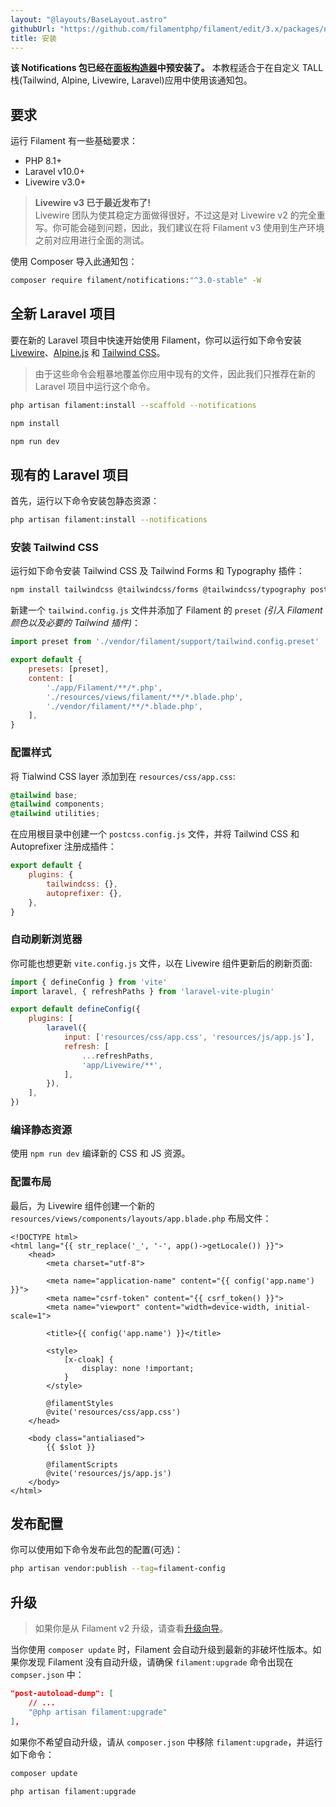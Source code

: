 ```yaml
---
layout: "@layouts/BaseLayout.astro"
githubUrl: "https://github.com/filamentphp/filament/edit/3.x/packages/notifications/docs/01-installation.md"
title: 安装
---
```


**该 Notifications 包已经在[面板构造器](../panels/installation)中预安装了。** 本教程适合于在自定义 TALL 栈(Tailwind, Alpine, Livewire, Laravel)应用中使用该通知包。

## 要求

运行 Filament 有一些基础要求：

- PHP 8.1+
- Laravel v10.0+
- Livewire v3.0+

> **Livewire v3 已于最近发布了!**<br />
> Livewire 团队为使其稳定方面做得很好，不过这是对 Livewire v2 的完全重写。你可能会碰到问题，因此，我们建议在将 Filament v3 使用到生产环境之前对应用进行全面的测试。

使用 Composer 导入此通知包：

```bash
composer require filament/notifications:"^3.0-stable" -W
```

## 全新 Laravel 项目

要在新的 Laravel 项目中快速开始使用 Filament，你可以运行如下命令安装 [Livewire](https://laravel-livewire.com)、[Alpine.js](https://alpinejs.dev) 和 [Tailwind CSS](https://tailwindcss.com)。

> 由于这些命令会粗暴地覆盖你应用中现有的文件，因此我们只推荐在新的 Laravel 项目中运行这个命令。

```bash
php artisan filament:install --scaffold --notifications

npm install

npm run dev
```

## 现有的 Laravel 项目

首先，运行以下命令安装包静态资源：

```bash
php artisan filament:install --notifications
```

### 安装 Tailwind CSS

运行如下命令安装 Tailwind CSS 及 Tailwind Forms 和 Typography 插件：

```bash
npm install tailwindcss @tailwindcss/forms @tailwindcss/typography postcss autoprefixer --save-dev
```

新建一个 `tailwind.config.js` 文件并添加了 Filament 的 `preset` *(引入 Filament 颜色以及必要的 Tailwind 插件)*： 

```js
import preset from './vendor/filament/support/tailwind.config.preset'

export default {
    presets: [preset],
    content: [
        './app/Filament/**/*.php',
        './resources/views/filament/**/*.blade.php',
        './vendor/filament/**/*.blade.php',
    ],
}
```

### 配置样式

将 Tialwind CSS layer 添加到在 `resources/css/app.css`:

```css
@tailwind base;
@tailwind components;
@tailwind utilities;
```

在应用根目录中创建一个 `postcss.config.js` 文件，并将 Tailwind CSS 和 Autoprefixer 注册成插件：

```js
export default {
    plugins: {
        tailwindcss: {},
        autoprefixer: {},
    },
}
```

### 自动刷新浏览器

你可能也想更新 `vite.config.js` 文件，以在 Livewire 组件更新后的刷新页面:

```js
import { defineConfig } from 'vite'
import laravel, { refreshPaths } from 'laravel-vite-plugin'

export default defineConfig({
    plugins: [
        laravel({
            input: ['resources/css/app.css', 'resources/js/app.js'],
            refresh: [
                ...refreshPaths,
                'app/Livewire/**',
            ],
        }),
    ],
})
```

### 编译静态资源

使用 `npm run dev` 编译新的 CSS 和 JS 资源。

### 配置布局

最后，为 Livewire 组件创建一个新的 `resources/views/components/layouts/app.blade.php` 布局文件：

```blade
<!DOCTYPE html>
<html lang="{{ str_replace('_', '-', app()->getLocale()) }}">
    <head>
        <meta charset="utf-8">

        <meta name="application-name" content="{{ config('app.name') }}">
        <meta name="csrf-token" content="{{ csrf_token() }}">
        <meta name="viewport" content="width=device-width, initial-scale=1">

        <title>{{ config('app.name') }}</title>

        <style>
            [x-cloak] {
                display: none !important;
            }
        </style>

        @filamentStyles
        @vite('resources/css/app.css')
    </head>

    <body class="antialiased">
        {{ $slot }}

        @filamentScripts
        @vite('resources/js/app.js')
    </body>
</html>
```

## 发布配置

你可以使用如下命令发布此包的配置(可选)：

```bash
php artisan vendor:publish --tag=filament-config
```

## 升级

> 如果你是从 Filament v2 升级，请查看[升级向导](upgrade-guide)。

当你使用 `composer update` 时，Filament 会自动升级到最新的非破坏性版本。如果你发现 Filament 没有自动升级，请确保 `filament:upgrade` 命令出现在 `compser.json` 中：

```json
"post-autoload-dump": [
    // ...
    "@php artisan filament:upgrade"
],
```

如果你不希望自动升级，请从 `composer.json` 中移除 `filament:upgrade`，并运行如下命令：

```bash
composer update

php artisan filament:upgrade
```
